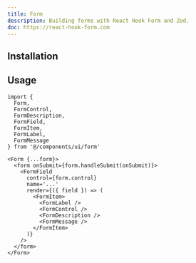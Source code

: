 ```yaml
---
title: Form
description: Building forms with React Hook Form and Zod.
doc: https://react-hook-form.com
---
```


<ComponentPreview name='form/form' />

## Installation

<Installation name='form' type='ui' />

## Usage

```tsx
import {
  Form,
  FormControl,
  FormDescription,
  FormField,
  FormItem,
  FormLabel,
  FormMessage
} from '@/components/ui/form'
```

```tsx
<Form {...form}>
  <form onSubmit={form.handleSubmit(onSubmit)}>
    <FormField
      control={form.control}
      name='...'
      render={({ field }) => (
        <FormItem>
          <FormLabel />
          <FormControl />
          <FormDescription />
          <FormMessage />
        </FormItem>
      )}
    />
  </form>
</Form>
```
